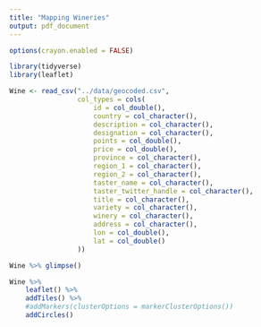 ```yaml
---
title: "Mapping Wineries"
output: pdf_document
---
```


```r
options(crayon.enabled = FALSE)
```

```r
library(tidyverse)
library(leaflet)
```

```r
Wine <- read_csv("../data/geocoded.csv",
                 col_types = cols(
                     id = col_double(),
                     country = col_character(),
                     description = col_character(),
                     designation = col_character(),
                     points = col_double(),
                     price = col_double(),
                     province = col_character(),
                     region_1 = col_character(),
                     region_2 = col_character(),
                     taster_name = col_character(),
                     taster_twitter_handle = col_character(),
                     title = col_character(),
                     variety = col_character(),
                     winery = col_character(),
                     address = col_character(),
                     lon = col_double(),
                     lat = col_double()
                 ))

Wine %>% glimpse()
```

```r
Wine %>%
    leaflet() %>%
    addTiles() %>%
    #addMarkers(clusterOptions = markerClusterOptions())
    addCircles()
```
